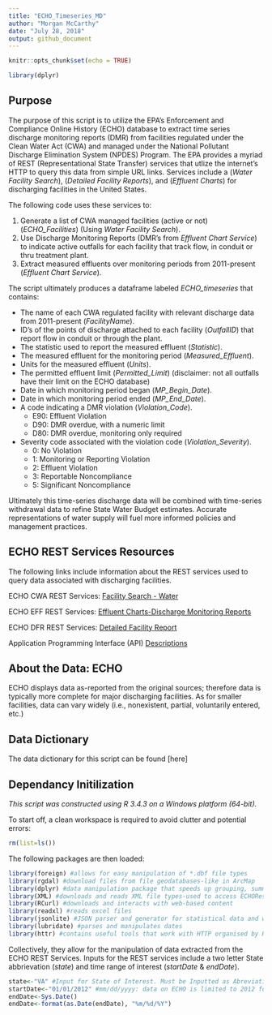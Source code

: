 ```yaml
---
title: "ECHO_Timeseries_MD"
author: "Morgan McCarthy"
date: "July 28, 2018"
output: github_document
---
```


```r
knitr::opts_chunk$set(echo = TRUE)
```
```r
library(dplyr)
```

## Purpose

The purpose of this script is to utilize the EPA's Enforcement and Compliance Online History (ECHO) database to extract time series discharge monitoring reports (DMR) from facilities regulated under the Clean Water Act (CWA) and managed under the National Pollutant Discharge Elimination System (NPDES) Program. The EPA provides a myriad of REST (Representational State Transfer) services that utlize the internet's HTTP to query this data from simple URL links. Services include a (*Water Facility Search*), (*Detailed Facility Reports*), and (*Effluent Charts*) for discharging facilities in the United States. 

The following code uses these services to:

1. Generate a list of CWA managed facilities (active or not) (*ECHO_Facilities*) (Using *Water Facility Search*). 
2. Use Discharge Monitoring Reports (DMR's from *Effluent Chart Service*) to indicate active outfalls for each facility that track flow, in conduit or thru treatment plant.
3. Extract measured effluents over monitoring periods from 2011-present (*Effluent Chart Service*).

The script ultimately produces a dataframe labeled *ECHO_timeseries* that contains:

+ The name of each CWA regulated facility with relevant discharge data from 2011-present (*FacilityName*).
+ ID's of the points of discharge attached to each facility (*OutfallID*) that report flow in conduit or through the plant. 
+ The statistic used to report the measured effluent (*Statistic*).
+ The measured effluent for the monitoring period (*Measured_Effluent*). 
+ Units for the measured effluent (*Units*).
+ The permitted effluent limit (*Permitted_Limit*) (disclaimer: not all outfalls have their limit on the ECHO database)
+ Date in which monitoring period began (*MP_Begin_Date*).
+ Date in which monitoring period ended (*MP_End_Date*).
+ A code indicating a DMR violation (*Violation_Code*).
  * E90: Effluent Violation
  * D90: DMR overdue, with a numeric limit
  * D80: DMR overdue, monitoring only required
+ Severity code associated with the violation code (*Violation_Severity*).
  * 0: No Violation
  * 1: Monitoring or Reporting Violation
  * 2: Effluent Violation
  * 3: Reportable Noncompliance
  * 5: Significant Noncompliance

Ultimately this time-series discharge data will be combined with time-series withdrawal data to refine State Water Budget estimates. Accurate representations of water supply will fuel more informed policies and management practices.

## ECHO REST Services Resources

The following links include information about the REST services used to query data associated with discharging facilities. 


ECHO CWA REST Services: [Facility Search - Water](https://echo.epa.gov/tools/web-services/facility-search-water)

ECHO EFF REST Services: [Effluent Charts-Discharge Monitoring Reports](https://echo.epa.gov/tools/web-services/effluent-charts)

ECHO DFR REST Services: [Detailed Facility Report](https://echo.epa.gov/tools/web-services/detailed-facility-report)

Application Programming Interface (API) [Descriptions](https://www.any-api.com/epa_gov/cwa/docs/API_Description)

## About the Data: ECHO

ECHO displays data as-reported from the original sources; therefore data is typically more complete for major discharging facilities. As for smaller facilities, data can vary widely (i.e., nonexistent, partial, voluntarily entered, etc.)

## Data Dictionary 

The data dictionary for this script can be found [here]

## Dependancy Initilization

*This script was constructed using R 3.4.3 on a Windows platform (64-bit).*

To start off, a clean workspace is required to avoid clutter and potential errors:

```r
rm(list=ls())
```

The following packages are then loaded:

```r
library(foreign) #allows for easy manipulation of *.dbf file types
library(rgdal) #download files from file geodatabases-like in ArcMap
library(dplyr) #data manipulation package that speeds up grouping, summarizing, ordering
library(XML) #downloads and reads XML file types-used to access ECHORest Services to download facilities
library(RCurl) #downloads and interacts with web-based content
library(readxl) #reads excel files
library(jsonlite) #JSON parser and generator for statistical data and web based data
library(lubridate) #parses and manipulates dates
library(httr) #contains useful tools that work with HTTP organised by HTTP verbs. 
```

Collectively, they allow for the manipulation of data extracted from the ECHO REST Services. Inputs for the REST services include a two letter State abbrievation (*state*) and time range of interest (*startDate* & *endDate*).

```r
state<-"VA" #Input for State of Interest. Must be Inputted as Abreviation 
startDate<-"01/01/2012" #mm/dd/yyyy: data on ECHO is limited to 2012 for most sites or 2009 for a few
endDate<-Sys.Date()
endDate<-format(as.Date(endDate), "%m/%d/%Y")
```